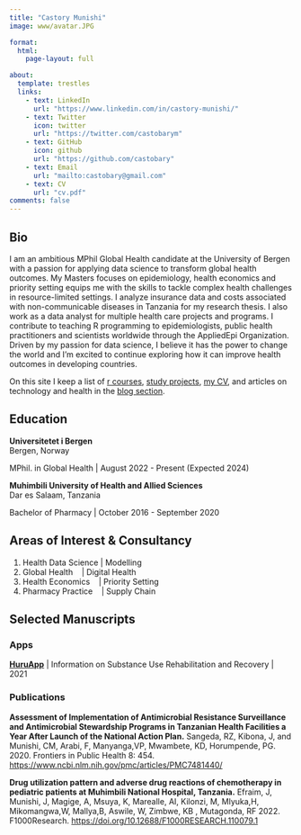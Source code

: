 ```yaml
---
title: "Castory Munishi"
image: www/avatar.JPG

format:
  html:
    page-layout: full

about:
  template: trestles
  links:
    - text: LinkedIn
      url: "https://www.linkedin.com/in/castory-munishi/"
    - text: Twitter
      icon: twitter
      url: "https://twitter.com/castobarym"
    - text: GitHub
      icon: github
      url: "https://github.com/castobary"
    - text: Email
      url: "mailto:castobary@gmail.com"
    - text: CV
      url: "cv.pdf"
comments: false
---
```


## Bio

I am an ambitious MPhil Global Health candidate at the University of Bergen with a passion for applying data science to transform global health outcomes. My Masters focuses on epidemiology, health economics and priority setting equips me with the skills to tackle complex health challenges in resource-limited settings. I analyze insurance data and costs associated with non-communicable diseases in Tanzania for my research thesis. I also work as a data analyst for multiple health care projects and programs. I contribute to teaching R programming to epidemiologists, public health practitioners and scientists worldwide through the AppliedEpi Organization. Driven by my passion for data science, I believe it has the power to change the world and I'm excited to continue exploring how it can improve health outcomes in developing countries.

On this site I keep a list of [r courses](courses/courses.qmd), [study projects](projects/projects.qmd), 
[my CV](www/cv.pdf), and articles on technology and health in the [blog section](blog/blog.qmd).

<p></p>

## Education

**Universitetet i Bergen**  
Bergen, Norway

MPhil. in Global Health | August 2022 - Present (Expected 2024)  

**Muhimbili University of Health and Allied Sciences**  
Dar es Salaam, Tanzania

Bachelor of Pharmacy | October 2016 - September 2020

## Areas of Interest & Consultancy

1. Health Data Science | Modelling
2. Global Health &nbsp;&nbsp;&nbsp;| Digital Health
3. Health Economics &nbsp;&nbsp;&nbsp;| Priority Setting
4. Pharmacy Practice &nbsp;&nbsp;&nbsp;| Supply Chain

## Selected Manuscripts

### Apps

**[HuruApp](https://www.huruapp.org)** | Information on Substance Use Rehabilitation and Recovery | 2021  

### Publications

**Assessment of Implementation of Antimicrobial Resistance Surveillance and Antimicrobial Stewardship Programs in Tanzanian Health Facilities a Year After Launch of the National Action Plan.** Sangeda, RZ, Kibona, J, and Munishi, CM, Arabi, F, Manyanga,VP, Mwambete, KD, Horumpende, PG. 2020. Frontiers in Public Health 8: 454. [https://www.ncbi.nlm.nih.gov/pmc/articles/PMC7481440/](doi:10.3389/fpubh.2020.00454)

**Drug utilization pattern and adverse drug reactions of chemotherapy in pediatric patients at Muhimbili National Hospital, Tanzania.** Efraim, J, Munishi, J, Magige, A, Msuya, K, Marealle, AI, Kilonzi, M, Mlyuka,H, Mikomangwa,W, Mallya,B, Aswile, W, Zimbwe, KB , Mutagonda, RF 2022. F1000Research. [https://doi.org/10.12688/F1000RESEARCH.110079.1](https://doi.org/10.12688/F1000RESEARCH.110079.1)

